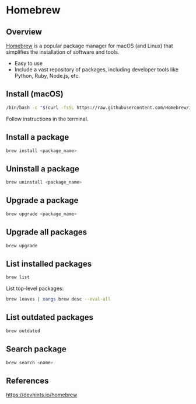 # Homebrew

## Overview

[Homebrew](https://brew.sh/) is a popular package manager for macOS (and Linux) that simplifies the installation of software and tools.

- Easy to use
- Include a vast repository of packages, including developer tools like Python, Ruby, Node.js, etc.


## Install (macOS)

```sh
/bin/bash -c "$(curl -fsSL https://raw.githubusercontent.com/Homebrew/install/HEAD/install.sh)"
```

Follow instructions in the terminal.


## Install a package

```sh
brew install <package_name>
```


## Uninstall a package

```sh
brew uninstall <package_name>
```


## Upgrade a package

```sh
brew upgrade <package_name>
```


## Upgrade all packages

```sh
brew upgrade
```


## List installed packages

```sh
brew list
```

List top-level packages:
```sh
brew leaves | xargs brew desc --eval-all
```

## List outdated packages

```sh
brew outdated
```

## Search package

```sh
brew search <name>
```

## References

https://devhints.io/homebrew